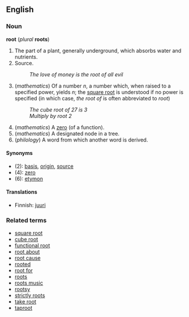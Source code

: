 ==English==
=== Noun ===
'''root''' (''plural'' '''roots''')

# The part of a plant, generally underground, which absorbs water and nutrients.
# Source.
#: ''The love of money is the root of all evil''
# (''mathematics'') Of a number ''n'', a number which, when raised to a specified power, yields ''n''; the [[square root]] is understood if no power is specified (in which case, ''the root of'' is often abbreviated to ''root'')
#: ''The cube root of 27 is 3''
#: ''Multiply by root 2''
# (''mathematics'') A [[zero]] (of a function).
# (''mathematics'') A designated node in a tree.
# (''philology'') A word from which another word is derived.

====Synonyms====
*(2): [[basis]], [[origin]], [[source]]
*(4): [[zero]]
*(6): [[etymon]]

==== Translations ====

*Finnish: [[juuri]]

=== Related terms ===
*[[square root]]
*[[cube root]]
*[[functional root]]
*[[root about]]
*[[root cause]]
*[[rooted]]
*[[root for]]
*[[roots]]
*[[roots music]]
*[[rootsy]]
*[[strictly roots]]
*[[take root]]
*[[taproot]]